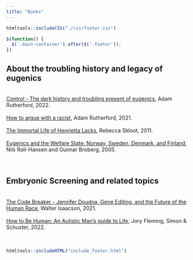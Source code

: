 ```yaml
---
title: "Books"
---
```


```r
htmltools::includeCSS("./css/footer.css")
```

```js
$(function() {
  $('.main-container').after($('.footer'));
})
```

## About the troubling history and legacy of eugenics 
<br>
<a href="https://www.adamrutherford.com/eugenics" target="_blank" rel="noopener noreferrer" title="Adam Rutherford - Control">Control - The dark history and troubling present of eugenics</a>, Adam Rutherford, 2022.
<br><br>
<a href="https://www.adamrutherford.com/race" target="_blank" rel="noopener noreferrer" title="Adam Rutherford - How to argue with a racist">How to argue with a racist</a>, Adam Rutherford, 2021.
<br><br>
<a href="https://rebeccaskloot.com/the-immortal-life/about-the-book/" target="_blank" rel="noopener noreferrer" title="Rebecca Skloot - The Immortal Life of Henrietta Lacks">The Immortal Life of Henrietta Lacks</a>, Rebecca Skloot, 2011.
<br><br>
<a href="https://www.jstor.org/stable/10.14321/j.ctt163t7tb" target="_blank" rel="noopener noreferrer" title="Nils Roll-Hansen and Gunnar Broberg - Eugenics and the Welfare State: Norway, Sweden, Denmark, and Finland">Eugenics and the Welfare State: Norway, Sweden, Denmark, and Finland</a>, Nils Roll-Hansen and Gunnar Broberg, 2005.
<br><br><br>

## Embryonic Screening and related topics
<br>
<a href="https://ebookcentral-proquest-com.ez.statsbiblioteket.dk/lib/asb/detail.action?pq-origsite=primo&docID=6483071" target="_blank" rel="noopener noreferrer" title="Walter Isaacson- The Code Breaker">The Code Breaker - Jennifer Doudna, Gene Editing, and the Future of the Human Race</a>, Walter Isaacson, 2021.
<br><br>
<a href="https://www.simonandschuster.com/books/How-to-Be-Human/Jory-Fleming/9781501180521" target="_blank" rel="noopener noreferrer" title="How to Be Human: An Autistic Man's guide to Life">How to Be Human: An Autistic Man's guide to Life</a>, Jory Fleming, Simon & Schuster, 2022.
<br><br><br>

```r
htmltools::includeHTML("include_footer.html")
```